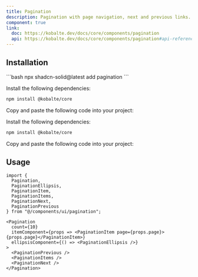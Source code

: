 ```yaml
---
title: Pagination
description: Pagination with page navigation, next and previous links.
component: true
link:
  doc: https://kobalte.dev/docs/core/components/pagination
  api: https://kobalte.dev/docs/core/components/pagination#api-reference
---
```



<ComponentPreview name="pagination-demo" client:only="solid-js" />

## Installation

<ComponentInstallation client:only="solid-js">

<Fragment slot="cli">
```bash
npx shadcn-solid@latest add pagination
```
</Fragment>

<Step slot="tw">

<StepItem>Install the following dependencies:</StepItem>
```bash
npm install @kobalte/core
```

<StepItem>Copy and paste the following code into your project:</StepItem>
<RawCode code={TwRawCode} client:only="solid-js" />

</Step>

<Step slot="uno">

<StepItem>Install the following dependencies:</StepItem>
```bash
npm install @kobalte/core
```

<StepItem>Copy and paste the following code into your project:</StepItem>
<RawCode code={UnoRawCode} client:only="solid-js" />

</Step>

</ComponentInstallation>

## Usage

```tsx
import {
  Pagination,
  PaginationEllipsis,
  PaginationItem,
  PaginationItems,
  PaginationNext,
  PaginationPrevious
} from "@/components/ui/pagination";
```

```tsx
<Pagination
  count={10}
  itemComponent={props => <PaginationItem page={props.page}>{props.page}</PaginationItem>}
  ellipsisComponent={() => <PaginationEllipsis />}
>
  <PaginationPrevious />
  <PaginationItems />
  <PaginationNext />
</Pagination>
```

